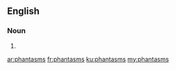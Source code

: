 ==English==

===Noun===
{{head|en|plural}}

# {{plural of|phantasm|lang=en|nocat=1}}

[[ar:phantasms]]
[[fr:phantasms]]
[[ku:phantasms]]
[[my:phantasms]]